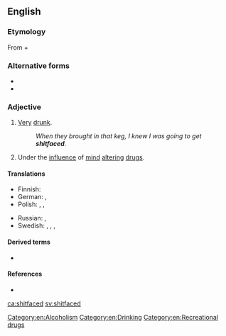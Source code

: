 ==English==

===Etymology===
From {{m|en|shit|}} + {{m|en|faced|}}

===Alternative forms===
* {{l|en|shit faced}}
* {{l|en|shit-faced}}

===Adjective===
{{en-adj}}

# {{label|en|vulgar}} [[very|Very]] [[drunk]].
#: ''When they brought in that keg, I knew I was going to get '''shitfaced'''.''
# {{label|en|vulgar}} Under the [[influence]] of [[mind]] [[altering]] [[drugs]].

====Translations====
{{trans-top|very drunk}}
* Finnish: {{t|fi|perseet olalla}}
* German: {{t+|de|sturzbesoffen}}, {{t|de|stinkbesoffen}}
* Polish: {{t+|pl|najebany}}, {{t|pl|napierdolony}}, {{t|pl|nabzdryngolony}}
{{trans-mid}}
* Russian: {{t|ru|[[пья́ный]] [[вдрызг]]}}, {{t|ru|[[бухо́й]] [[в]] [[жопа|жо́пу]]}} {{qualifier|vulgar}}
* Swedish: {{t+|sv|stupfull}}, {{t+|sv|dyngrak}}, {{t|sv|asfull}}, {{t|sv|skitfull}}
{{trans-bottom}}

====Derived terms====
* {{l|en|faced}}

====References====
* {{R:American Heritage 2000}}

[[Category:en:Alcoholism]]
[[Category:en:Drinking]]
[[Category:en:Recreational drugs]]

[[ca:shitfaced]]
[[sv:shitfaced]]